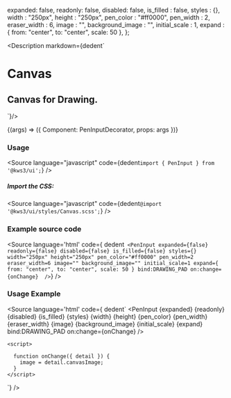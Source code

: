 
  expanded: false,
  readonly: false,
  disabled: false,
  is_filled : false,
  styles : {},
  width : "250px",
  height : "250px",
  pen_color : "#ff0000",
  pen_width : 2,
  eraser_width : 6,
  image : "",
  background_image : "",
  initial_scale : 1,
  expand : { from: "center", to: "center", scale: 50 },
};


<Version />

<Meta
  title="Canvas/Pen Input"
  component={CanvasInput}
  args={args}
/>

<Description markdown={dedent`
# Canvas
## Canvas for Drawing.
`}/>

<Canvas>
  <Story
  name="Pen Input"
  args={args}
  >
  {(args) => ({
    Component: PenInputDecorator,
    props: args
  })}
  </Story>
</Canvas>

<ArgsTable story="Pen Input" />

### Usage

<Source
  language="javascript"
  code={dedent`import { PenInput } from '@kws3/ui';`}
/>

##### Import the CSS:

<Source
  language="javascript"
  code={dedent`@import '@kws3/ui/styles/Canvas.scss';`}
/>

### Example source code
<Source
  language='html'
  code={ dedent`
      <PenInput
        expanded={false}
        readonly={false}
        disabled={false}
        is_filled={false}
        styles={}
        width="250px"
        height="250px"
        pen_color="#ff0000"
        pen_width=2
        eraser_width=6
        image=""
        background_image=""
        initial_scale=1
        expand={ from: "center", to: "center", scale: 50 }
        bind:DRAWING_PAD
        on:change={onChange} 
      />`}
/>

### Usage Example
<Source
  language='html'
  code={ dedent`
      <PenInput
      {expanded}
      {readonly}
      {disabled}
      {is_filled}
      {styles}
      {width}
      {height}
      {pen_color}
      {pen_width}
      {eraser_width}
      {image}
      {background_image}
      {initial_scale}
      {expand}
      bind:DRAWING_PAD
      on:change={onChange} />
    
    <script>
      
      function onChange({ detail }) {
        image = detail.canvasImage;
      }
    </script>
  `}
/>
